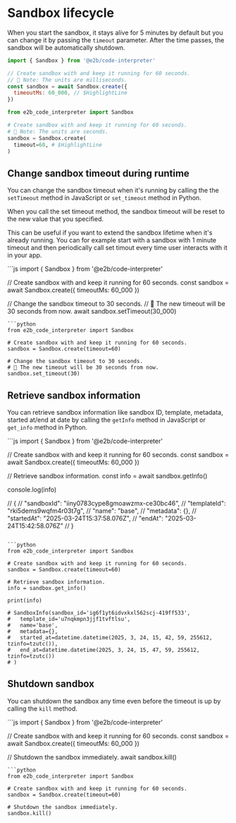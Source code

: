 # Sandbox lifecycle

When you start the sandbox, it stays alive for 5 minutes by default but you can change it by passing the `timeout` parameter.
After the time passes, the sandbox will be automatically shutdown.
<CodeGroup>
```js
import { Sandbox } from '@e2b/code-interpreter'

// Create sandbox with and keep it running for 60 seconds.
// 🚨 Note: The units are milliseconds.
const sandbox = await Sandbox.create({
  timeoutMs: 60_000, // $HighlightLine
})
```
```python
from e2b_code_interpreter import Sandbox

# Create sandbox with and keep it running for 60 seconds.
# 🚨 Note: The units are seconds.
sandbox = Sandbox.create(
  timeout=60, # $HighlightLine
)
```
</CodeGroup>


## Change sandbox timeout during runtime

You can change the sandbox timeout when it's running by calling the the `setTimeout` method in JavaScript or `set_timeout` method in Python.

When you call the set timeout method, the sandbox timeout will be reset to the new value that you specified.

This can be useful if you want to extend the sandbox lifetime when it's already running.
You can for example start with a sandbox with 1 minute timeout and then periodically call set timout every time user interacts with it in your app.

<CodeGroup>
```js
import { Sandbox } from '@e2b/code-interpreter'

// Create sandbox with and keep it running for 60 seconds.
const sandbox = await Sandbox.create({ timeoutMs: 60_000 })

// Change the sandbox timeout to 30 seconds.
// 🚨 The new timeout will be 30 seconds from now.
await sandbox.setTimeout(30_000)
```
```python
from e2b_code_interpreter import Sandbox

# Create sandbox with and keep it running for 60 seconds.
sandbox = Sandbox.create(timeout=60)

# Change the sandbox timeout to 30 seconds.
# 🚨 The new timeout will be 30 seconds from now.
sandbox.set_timeout(30)
```
</CodeGroup>

## Retrieve sandbox information

You can retrieve sandbox information like sandbox ID, template, metadata, started at/end at date by calling the `getInfo` method in JavaScript or `get_info` method in Python.

<CodeGroup>
```js
import { Sandbox } from '@e2b/code-interpreter'

// Create sandbox with and keep it running for 60 seconds.
const sandbox = await Sandbox.create({ timeoutMs: 60_000 })

// Retrieve sandbox information.
const info = await sandbox.getInfo()

console.log(info)

// {
//   "sandboxId": "iiny0783cype8gmoawzmx-ce30bc46",
//   "templateId": "rki5dems9wqfm4r03t7g",
//   "name": "base",
//   "metadata": {},
//   "startedAt": "2025-03-24T15:37:58.076Z",
//   "endAt": "2025-03-24T15:42:58.076Z"
// }
```

```python
from e2b_code_interpreter import Sandbox

# Create sandbox with and keep it running for 60 seconds.
sandbox = Sandbox.create(timeout=60)

# Retrieve sandbox information.
info = sandbox.get_info()

print(info)

# SandboxInfo(sandbox_id='ig6f1yt6idvxkxl562scj-419ff533',
#   template_id='u7nqkmpn3jjf1tvftlsu',
#   name='base',
#   metadata={},
#   started_at=datetime.datetime(2025, 3, 24, 15, 42, 59, 255612, tzinfo=tzutc()),
#   end_at=datetime.datetime(2025, 3, 24, 15, 47, 59, 255612, tzinfo=tzutc())
# )
```
</CodeGroup>

## Shutdown sandbox

You can shutdown the sandbox any time even before the timeout is up by calling the `kill` method.

<CodeGroup>
```js
import { Sandbox } from '@e2b/code-interpreter'

// Create sandbox with and keep it running for 60 seconds.
const sandbox = await Sandbox.create({ timeoutMs: 60_000 })

// Shutdown the sandbox immediately.
await sandbox.kill()
```
```python
from e2b_code_interpreter import Sandbox

# Create sandbox with and keep it running for 60 seconds.
sandbox = Sandbox.create(timeout=60)

# Shutdown the sandbox immediately.
sandbox.kill()
```
</CodeGroup>

